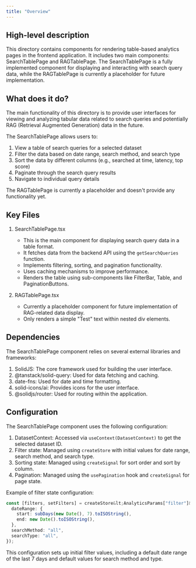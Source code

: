 ```yaml
---
title: "Overview"
---
```


## High-level description
This directory contains components for rendering table-based analytics pages in the frontend application. It includes two main components: SearchTablePage and RAGTablePage. The SearchTablePage is a fully implemented component for displaying and interacting with search query data, while the RAGTablePage is currently a placeholder for future implementation.

## What does it do?
The main functionality of this directory is to provide user interfaces for viewing and analyzing tabular data related to search queries and potentially RAG (Retrieval Augmented Generation) data in the future. 

The SearchTablePage allows users to:
1. View a table of search queries for a selected dataset
2. Filter the data based on date range, search method, and search type
3. Sort the data by different columns (e.g., searched at time, latency, top score)
4. Paginate through the search query results
5. Navigate to individual query details

The RAGTablePage is currently a placeholder and doesn't provide any functionality yet.

## Key Files

1. SearchTablePage.tsx
   - This is the main component for displaying search query data in a table format.
   - It fetches data from the backend API using the `getSearchQueries` function.
   - Implements filtering, sorting, and pagination functionality.
   - Uses caching mechanisms to improve performance.
   - Renders the table using sub-components like FilterBar, Table, and PaginationButtons.

2. RAGTablePage.tsx
   - Currently a placeholder component for future implementation of RAG-related data display.
   - Only renders a simple "Test" text within nested div elements.

## Dependencies
The SearchTablePage component relies on several external libraries and frameworks:

1. SolidJS: The core framework used for building the user interface.
2. @tanstack/solid-query: Used for data fetching and caching.
3. date-fns: Used for date and time formatting.
4. solid-icons/ai: Provides icons for the user interface.
5. @solidjs/router: Used for routing within the application.

## Configuration
The SearchTablePage component uses the following configuration:

1. DatasetContext: Accessed via `useContext(DatasetContext)` to get the selected dataset ID.
2. Filter state: Managed using `createStore` with initial values for date range, search method, and search type.
3. Sorting state: Managed using `createSignal` for sort order and sort by column.
4. Pagination: Managed using the `usePagination` hook and `createSignal` for page state.

Example of filter state configuration:

```typescript
const [filters, setFilters] = createStore&lt;AnalyticsParams["filter"]&gt;({
  dateRange: {
    start: subDays(new Date(), 7).toISOString(),
    end: new Date().toISOString(),
  },
  searchMethod: "all",
  searchType: "all",
});
```

This configuration sets up initial filter values, including a default date range of the last 7 days and default values for search method and type.